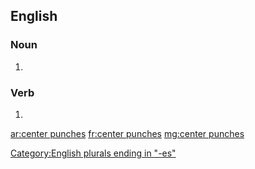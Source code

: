 ==English==

===Noun===
{{head|en|noun plural form}}
# {{plural of|center punch|lang=en}}

===Verb===
{{head|en|verb form}}

# {{en-third-person singular of|center punch}}

[[Category:English plurals ending in "-es"]]

[[ar:center punches]]
[[fr:center punches]]
[[mg:center punches]]